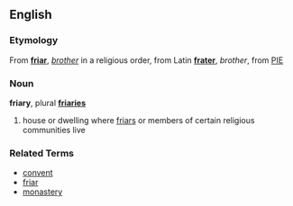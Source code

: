 ==English==
===Etymology===
From '''[[friar]]''', ''[[brother]]'' in a religious order, from Latin '''[[frater]]''', ''brother'', from [[PIE]]

===Noun===
'''friary''', plural '''[[friaries]]'''

# house or dwelling where [[friar]]s or members of certain religious communities live

===Related Terms===
*[[convent]]
*[[friar]]
*[[monastery]]